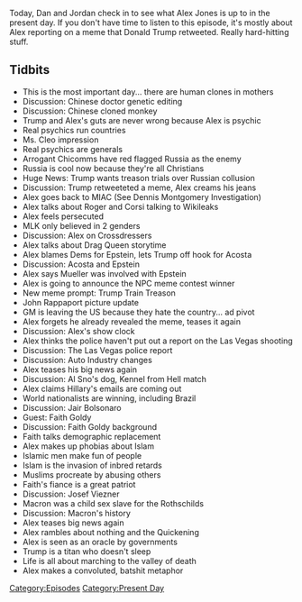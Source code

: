 {{DEFAULTSORT:
    #_EPISODE_0233:November 28, 2018
}}{{Episode
    | title           = November 28, 2018
    | caption         = [https://knowledgefight.libsyn.com/knowledge-fight-november-28-2018 Listen to this episode on Libsyn]
    | episodeNumber   = 233
    | length          = 01:52:19
    | airDate         = November 30, 2018
    | coverageDate    = November 28, 2018
    | episodeType     = [[:Category:Present Day|Present Day]]
    | appearance      = [[Roger Stone]], [[Jerome Corsi]], [[Jeffrey Epstein]], [[Alexander Acosta]], [[Robert Mueller]], [[John Rappaport]], [[Al Snow]], [[Big Boss Man]], [[Jair Bolsonaro]], [[Faith Goldy]], [[Josef Viezner]], [[Emanuel Macron]]
    | previousEpisode = [[232: Reverend Manning]]
    | nextEpisode     = [[234: March 26, 2009]]
}}

{{Stub}}

Today, Dan and Jordan check in to see what Alex Jones is up to in the present day. If you don't have time to listen to this episode, it's mostly about Alex reporting on a meme that Donald Trump retweeted. Really hard-hitting stuff.

==Tidbits==

*This is the most important day... there are human clones in mothers
*Discussion: Chinese doctor genetic editing
*Discussion: Chinese cloned monkey
*Trump and Alex's guts are never wrong because Alex is psychic
*Real psychics run countries
*Ms. Cleo impression
*Real psychics are generals
*Arrogant Chicomms have red flagged Russia as the enemy
*Russia is cool now because they're all Christians
*Huge News: Trump wants treason trials over Russian collusion
*Discussion: Trump retweeteted a meme, Alex creams his jeans
*Alex goes back to MIAC (See Dennis Montgomery Investigation)
*Alex talks about Roger and Corsi talking to Wikileaks
*Alex feels persecuted
*MLK only believed in 2 genders
*Discussion: Alex on Crossdressers
*Alex talks about Drag Queen storytime
*Alex blames Dems for Epstein, lets Trump off hook for Acosta
*Discussion: Acosta and Epstein
*Alex says Mueller was involved with Epstein
*Alex is going to announce the NPC meme contest winner
*New meme prompt: Trump Train Treason
*John Rappaport picture update
*GM is leaving the US because they hate the country... ad pivot
*Alex forgets he already revealed the meme, teases it again
*Discussion: Alex's show clock
*Alex thinks the police haven't put out a report on the Las Vegas shooting
*Discussion: The Las Vegas police report
*Discussion: Auto Industry changes
*Alex teases his big news again
*Discussion: Al Sno's dog, Kennel from Hell match
*Alex claims Hillary's emails are coming out
*World nationalists are winning, including Brazil
*Discussion: Jair Bolsonaro
*Guest: Faith Goldy
*Discussion: Faith Goldy background
*Faith talks demographic replacement
*Alex makes up phobias about Islam
*Islamic men make fun of people
*Islam is the invasion of inbred retards
*Muslims procreate by abusing others
*Faith's fiance is a great patriot
*Discussion: Josef Viezner
*Macron was a child sex slave for the Rothschilds
*Discussion: Macron's history
*Alex teases big news again
*Alex rambles about nothing and the Quickening
*Alex is seen as an oracle by governments
*Trump is a titan who doesn't sleep
*Life is all about marching to the valley of death
*Alex makes a convoluted, batshit metaphor

[[Category:Episodes]]
[[Category:Present Day]]